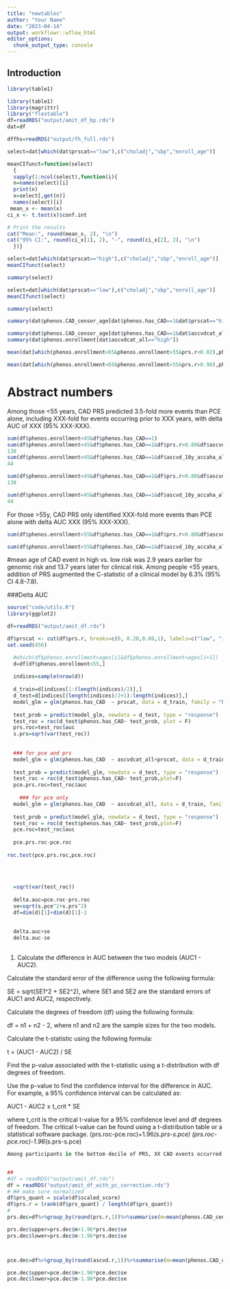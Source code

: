 ```yaml
---
title: "newtables"
author: "Your Name"
date: "2023-04-14"
output: workflowr::wflow_html
editor_options:
  chunk_output_type: console
---
```


## Introduction

```r

library(table1)

library(table1)
library(magrittr)
library("flextable")
df=readRDS("output/amit_df_bp.rds")
dat=df

dffhs=readRDS("output/fh_full.rds")

select=dat[which(dat$prscat=="low"),c("choladj","sbp","enroll_age")]

meanCIfunct=function(select)
  {
  sapply(1:ncol(select),function(i){
  n=names(select)[i]
  print(n)
  x=select[,get(n)]
  names(select)[i]
 mean_x <- mean(x)
ci_x <- t.test(x)$conf.int

# Print the results
cat("Mean:", round(mean_x, 2), "\n")
cat("95% CI:", round(ci_x[1], 2), "-", round(ci_x[2], 2), "\n")
  })}

select=dat[which(dat$prscat=="high"),c("choladj","sbp","enroll_age")]
meanCIfunct(select)

summary(select)

select=dat[which(dat$prscat=="low"),c("choladj","sbp","enroll_age")]
meanCIfunct(select)

summary(select)

summary(dat$phenos.CAD_censor_age[dat$phenos.has_CAD==1&dat$prscat=="high"])

summary(dat$phenos.CAD_censor_age[dat$phenos.has_CAD==1&dat$ascvdcat_all=="high"])
summary(dat$phenos.enrollment[dat$ascvdcat_all=="high"])

mean(dat[which(phenos.enrollment<65&phenos.enrollment>55&prs.r<0.02),phenos.has_CAD==1])

mean(dat[which(phenos.enrollment<65&phenos.enrollment>55&prs.r>0.98),phenos.has_CAD==1])

```

# Abstract numbers
 Among those <55 years, CAD PRS predicted 3.5-fold more events than PCE alone, including XXX-fold for events occurring prior to XXX years, with delta AUC of XXX (95% XXX-XXX).

```r

sum(df$phenos.enrollment<45&df$phenos.has_CAD==1)
sum(df$phenos.enrollment<45&df$phenos.has_CAD==1&df$prs.r>0.80&df$ascvd_10y_accaha_all<7.5)
138
sum(df$phenos.enrollment<45&df$phenos.has_CAD==1&df$ascvd_10y_accaha_all>7.5&df$prs.r<0.80)
44

sum(df$phenos.enrollment<45&df$phenos.has_CAD==1&df$prs.r>0.80&df$ascvd_10y_accaha_all<7.5&df$phenos.CAD_censor_age<60)
138

sum(df$phenos.enrollment<45&df$phenos.has_CAD==1&df$ascvd_10y_accaha_all>7.5&df$prs.r<0.80&df$phenos.CAD_censor_age<60)
44

````

 
 For those >55y, CAD PRS only identified XXX-fold more events than PCE alone with delta AUC XXX (95% XXX-XXX).
 
```r
sum(df$phenos.enrollment>55&df$phenos.has_CAD==1&df$prs.r>0.80&df$ascvd_10y_accaha_all<7.5)

sum(df$phenos.enrollment>55&df$phenos.has_CAD==1&df$ascvd_10y_accaha_all>7.5&df$prs.r<0.80)
```



#mean age of CAD event in high vs. low risk was 2.9 years earlier for genomic risk and 13.7 years later for clinical risk. Among people <55 years, addition of PRS augmented the C-statistic of a clinical model by 6.3% (95% CI 4.8-7.8). 


###Delta AUC

```r
source("code/utils.R")
library(ggplot2)

df=readRDS("output/amit_df.rds")

df$prscat <- cut(df$prs.r, breaks=c(0, 0.20,0.80,1), labels=c("low", "intermediate","high"))
set.seed(456)

  #which(df$phenos.enrollment>ages[i]&df$phenos.enrollment<ages[i+1])
  d=df[df$phenos.enrollment<55,]
  
  indices=sample(nrow(d))
  
  d_train=d[indices[1:(length(indices)/2)],]
  d_test=d[indices[(length(indices)/2+1):length(indices)],]
  model_glm = glm(phenos.has_CAD  ~ prscat, data = d_train, family = "binomial")
  
  test_prob = predict(model_glm, newdata = d_test, type = "response")
  test_roc = roc(d_test$phenos.has_CAD~ test_prob, plot = F)
  prs.roc=test_roc$auc
  s.prs=sqrt(var(test_roc))
  
  
  ### for pce and prs
  model_glm = glm(phenos.has_CAD  ~ ascvdcat_all+prscat, data = d_train, family = "binomial")
  
  test_prob = predict(model_glm, newdata = d_test, type = "response")
  test_roc = roc(d_test$phenos.has_CAD~ test_prob,plot=F)
  pce.prs.roc=test_roc$auc
  
    ### for pce only
  model_glm = glm(phenos.has_CAD  ~ ascvdcat_all, data = d_train, family = "binomial")
  
  test_prob = predict(model_glm, newdata = d_test, type = "response")
  test_roc = roc(d_test$phenos.has_CAD~ test_prob,plot=F)
  pce.roc=test_roc$auc
  
  pce.prs.roc-pce.roc
  
roc.test(pce.prs.roc,pce.roc)
  
  
  
  
  =sqrt(var(test_roc))
  
  delta.auc=pce.roc-prs.roc
  se=sqrt(s.pce^2+s.prs^2)
  df=dim(d)[1]+dim(d)[1]-2
  
  
  delta.auc+se
  delta.auc-se
  
```



  
1) Calculate the difference in AUC between the two models (AUC1 - AUC2).

Calculate the standard error of the difference using the following formula:

SE = sqrt(SE1^2 + SE2^2), where SE1 and SE2 are the standard errors of AUC1 and AUC2, respectively.

Calculate the degrees of freedom (df) using the following formula:

df = n1 + n2 - 2, where n1 and n2 are the sample sizes for the two models.

Calculate the t-statistic using the following formula:

t = (AUC1 - AUC2) / SE

Find the p-value associated with the t-statistic using a t-distribution with df degrees of freedom.

Use the p-value to find the confidence interval for the difference in AUC. For example, a 95% confidence interval can be calculated as:

AUC1 - AUC2 ± t_crit * SE

where t_crit is the critical t-value for a 95% confidence level and df degrees of freedom. The critical t-value can be found using a t-distribution table or a statistical software package.
(prs.roc-pce.roc)+1.96*(s.prs-s.pce)
(prs.roc-pce.roc)-1.96*(s.prs-s.pce)


```r

Among participants in the bottom decile of PRS, XX CAD events occurred at mean age XX (95% CI  XX-XX) years, and there was a steady decrease in the mean age of CAD events by PRS decile, with XX events occurring at mean age XX (95% CI  XX-XX) years among participants in the top decile of PRS. Conversely for PCE, the mean age of event was lowest in the bottom decile – XX events occurring at mean age XX (95% CI XX-XX) years – and highest in the top decile of PCE – XX events occurring at mean age XX (95% CI XX-XX) years.  PRS: Polygenic Risk Score, PCE: Pooled Cohort Equations


##
#df = readRDS("output/amit_df.rds")
df = readRDS("output/amit_df_with_pc_correction.rds")
# ## make sure normalized
df$prs_quant = scale(df$scaled_score)
df$prs.r = (rank(df$prs_quant) / length(df$prs_quant))
# 
prs.dec=df%>%group_by(round(prs.r,1))%>%summarise(m=mean(phenos.CAD_censor_age[phenos.has_CAD==1]),se=sd(phenos.CAD_censor_age[phenos.has_CAD==1])/sqrt(sum(phenos.has_CAD==1)),s=sum(phenos.has_CAD==1))

prs.dec$upper=prs.dec$m+1.96*prs.dec$se
prs.dec$lower=prs.dec$m-1.96*prs.dec$se



pce.dec=df%>%group_by(round(ascvd.r,1))%>%summarise(m=mean(phenos.CAD_censor_age[phenos.has_CAD==1]),se=sd(phenos.CAD_censor_age[phenos.has_CAD==1])/sqrt(sum(phenos.has_CAD==1)),s=sum(phenos.has_CAD==1))

pce.dec$upper=pce.dec$m+1.96*pce.dec$se
pce.dec$lower=pce.dec$m-1.96*pce.dec$se
```


